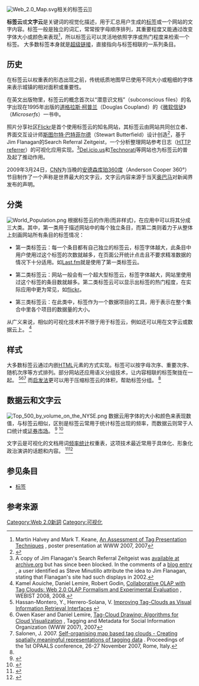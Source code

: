{{noteTA
|1=zh-hans:云;zh-hant:雲
|2=zh-hans:数据云;zh-hant:數據雲
}}
[[File:Web_2.0_Map.svg|thumb]]相关的标签云]]


'''标签云'''或'''文字云'''是关键词的视觉化描述，用于汇总用户生成的[[标签|标签]]或一个网站的文字内容。标签一般是独立的词汇，常常按字母顺序排列，其重要程度又能通过改变字体大小或颜色来表现<ref>Martin Halvey and Mark T. Keane, [http://www2007.org/htmlposters/poster988/ An Assessment of Tag Presentation Techniques] {{Wayback|url=http://www2007.org/htmlposters/poster988/ |date=20170514121504 }}, poster presentation at WWW 2007, 2007</ref>，所以标签云可以灵活地依照字序或热门程度来检索一个标签。
大多数标签本身就是[[超级链接|超级链接]]，直接指向与标签相联的一系列条目。

== 历史 ==
在标签云以权重表的形态出现之前，传统纸质地图早已使用不同大小或粗细的字体来表示城镇的相对面积或重要性。

在英文出版物里，标签云的概念首次以“潜意识文档”（subconscious files）的名字出现在1995年出版的[[道格拉斯·柯普兰|道格拉斯·柯普兰]]（Douglas Coupland）的《[[微软信徒|微软信徒]]》（''Microserfs''）一书中。

照片分享社区[[Flickr|Flickr]]是首个使用标签云的知名网站，其标签云由网站共同创立者、界面交互设计师[[斯图尔特·巴特菲尔德|斯图尔特·巴特菲尔德]]（Stewart Butterfield）设计创造<ref>{{cite book
 |url         = http://www.oreilly.com/catalog/flickrhks/chapter/hack14.pdf
 |title       = Flickr Hacks
 |chapter     = Make a Flickr-Style Tag Cloud
 |author      = Paul Bausch,  Jim Bumgardner
 |year        = 2006
 |publisher   = [[O'Reilly_Press|O'Reilly Press]]
 |isbn        = 0596102453
 |deadurl     = yes
 |archiveurl  = https://web.archive.org/web/20091106154353/http://oreilly.com/catalog/flickrhks/chapter/hack14.pdf
 |archivedate = 2009-11-06
}}
</ref>，基于Jim Flanagan的Search Referral Zeitgeist，一个分析整理网站参考日志（[[HTTP_referrer|HTTP referrer]]）的可视化应用实现。<ref>A copy of Jim Flanagan's Search Referral Zeitgeist was [https://web.archive.org/web/20041204231120/http://twiki.tensegrity.net/bin/view/Main/SearchReferralZeitgeist available at archive.org] but has since been blocked. In the comments of a [http://www.37signals.com/svn/archives/000937.php blog entry] {{Wayback|url=http://www.37signals.com/svn/archives/000937.php |date=20060426191534 }}, a user identified as Steve Minutillo attribute the idea to  Jim Flanagan, stating that Flanagan's site had such displays in 2002.</ref>[[Del.icio.us|Del.icio.us]]和[[Technorati|Technorati]]等网站也为标签云的普及起了推动作用。

2009年3月24日，[[CNN|CNN]]为当晚的[[安德森库珀360度|安德森库珀360度]]（Anderson Cooper 360°）节目制作了一个声称是世界最大的文字云，文字云内容来源于当天[[奥巴马|奥巴马]]对新闻界发布的声明。

== 分类 ==
[[File:World_Population.png|thumb]]
根据标签云的作用(而非样式)，在应用中可以将其分成三大类。其中，第一类用于描述网站中的每个独立条目，而第二类则着力于从整体上刻画网站所有条目的标签情况：

* 第一类标签云：每一个条目都有自己独立的标签云，标签字体越大，此条目中用户使用过这个标签的次数就越多，在页面公开统计点击且不要求精准数据的情况下十分适用。如[[Last.fm|Last.fm]]就是使用了第一类标签云。

* 第二类标签云：网站一般会有一个超大型标签云，标签字体越大，网站里使用过这个标签的条目数就越多。第二类标签云可以显示出标签的热门程度，在实际应用中更为常见，如[[flickr|flickr]]。

* 第三类标签云：在此类中，标签作为一个数据项目的工具，用于表示在整个集合中里各个项目的数据量的大小。

从广义来说，相似的可视化技术并不限于用于标签云，例如还可以用在文字云或数据云上。
<ref>Kamel Aouiche, Daniel Lemire, Robert Godin, [http://arxiv.org/abs/0710.2156 Collaborative OLAP with Tag Clouds: Web 2.0 OLAP Formalism and Experimental Evaluation] {{Wayback|url=http://arxiv.org/abs/0710.2156 |date=20160809160250 }}, WEBIST 2008, 2008.</ref>

== 样式 ==
大多数标签云通过内嵌[[HTML|HTML]]元素的方式实现。标签可以按字母次序、重要次序、随机次序等方式排列。部分网站还应用语义分组技术，让内容相联的标签聚拢在一起。
<ref>Hassan-Montero, Y., Herrero-Solana, V. [http://www.nosolousabilidad.com/hassan/improving_tagclouds.pdf Improving Tag-Clouds as Visual Information Retrieval Interfaces] {{Wayback|url=http://www.nosolousabilidad.com/hassan/improving_tagclouds.pdf |date=20060813162618 }}</ref><ref name="kaserlemire2007">Owen Kaser and Daniel Lemire, [http://arxiv.org/abs/cs/0703109 Tag-Cloud Drawing: Algorithms for Cloud Visualization] {{Wayback|url=http://arxiv.org/abs/cs/0703109 |date=20130901111848 }}, Tagging and Metadata for Social Information Organization (WWW 2007), 2007</ref><ref name="salonen2008">Salonen, J. 2007. [http://matriisi.ee.tut.fi/hypermedia/julkaisut/2007-salonen-som-clouds.pdf Self-organising map based tag clouds - Creating spatially meaningful representations of tagging data] {{webarchive|url=https://web.archive.org/web/20081224093118/http://matriisi.ee.tut.fi/hypermedia/julkaisut/2007-salonen-som-clouds.pdf |date=2008-12-24 }}. Proceedings of the 1st OPAALS conference, 26-27 November 2007, Rome, Italy.</ref>
而[[启发法|启发法]]更可以用于压缩标签云的体积，帮助标签分组。
<ref name="kaserlemire2007" />

== 数据云和文字云 ==
[[File:Top_500_by_volume_on_the_NYSE.png|thumb]]
数据云用字体的大小和颜色来表现数值，与标签云相似，区别是标签云常用于统计标签出现的频率，而数据云则常于人口统计或[[证券市场|证券市场]]。
<ref>{{cite web |title=ManyEyes Visualization and Commentary: ''World Population Data Cloud.'' |url=http://services.alphaworks.ibm.com/manyeyes/view/SIk76IsOtha6qFGgix3cI2- |last=Apel |first=Warren |accessdate=2007-08-26 |archive-date=2007-10-29 |archive-url=https://web.archive.org/web/20071029115347/http://services.alphaworks.ibm.com/manyeyes/view/SIk76IsOtha6qFGgix3cI2- |dead-url=no }}</ref> <ref>{{cite web |title=ManyEyes Visualization: ''Ad cloud'' |url=http://services.alphaworks.ibm.com/manyeyes/view/Sh3S9FsOtha6OdUrBNWFF2- |last=Wattenberg |first=Martin |accessdate=2007-03-12 |archive-date=2008-02-14 |archive-url=https://web.archive.org/web/20080214102610/http://services.alphaworks.ibm.com/manyeyes/view/Sh3S9FsOtha6OdUrBNWFF2- |dead-url=no }}</ref>

文字云是可视化的文档用词[[頻率分析|频率统计]]权重表，这项技术最近常用于具体化、形象化政治演讲的话题和内容。
<ref>{{cite web|title=Text Clouds: A New Form of Tag Cloud?|url=http://www.joelamantia.com/blog/archives/tag_clouds/text_clouds_a_new_form_of_tag_cloud.html|last=Lamantia|first=Joe|accessdate=2008-09-11|archive-url=https://web.archive.org/web/20080910235655/http://www.joelamantia.com/blog/archives/tag_clouds/text_clouds_a_new_form_of_tag_cloud.html|archive-date=2008-09-10|dead-url=yes}}</ref><ref>{{cite web |title=US Presidential Speeches Tag Cloud |url=http://chir.ag/phernalia/preztags/ |last=Mehta |first=Chirag |accessdate=2008-09-11 |archive-date=2007-10-19 |archive-url=https://web.archive.org/web/20071019035301/http://chir.ag/phernalia/preztags/ |dead-url=no }}</ref>

== 参见条目 ==
* [[标签|标签]]

== 参考来源 ==
{{Reflist}}

[[Category:Web_2.0新詞|Category:Web 2.0新詞]]
[[Category:可视化|Category:可视化]]